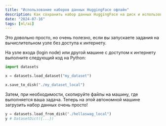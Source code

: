 ```yaml
---
title: "Использование наборов данных HuggingFace офлайн"
description: Как сохранить набор данных HuggingFace на диск и использовать его без интернета
date: "2024-07-16"
tags: [ml/ai]
---
```


Это довольно просто, но очень полезно, если вы запускаете задания на вычислительном узле без доступа к интернету.

На узле входа (login node) или другой машине с доступом к интернету выполните следующий код на Python:

```python
import datasets

x = datasets.load_dataset("my_dataset")

x.save_to_disk("./my_dataset_local")
```

Затем, при необходимости, скопируйте файлы на машину, где выполняется ваша задача. Теперь на этой автономной машине загрузить набор данных очень просто!

```python
y = datasets.load_from_disk("./hellaswag_local")
y # DatasetDict({...})
```
